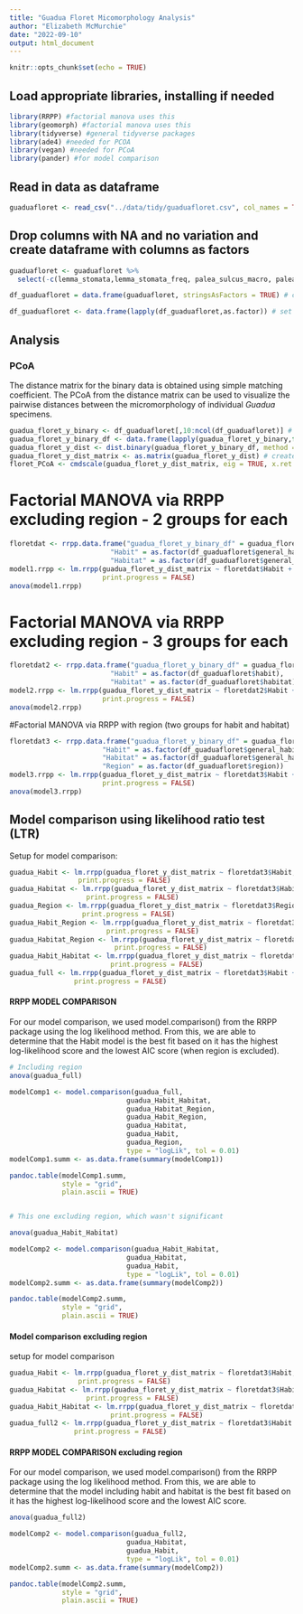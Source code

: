 ```yaml
---
title: "Guadua Floret Micomorphology Analysis"
author: "Elizabeth McMurchie"
date: "2022-09-10"
output: html_document
---
```


```r
knitr::opts_chunk$set(echo = TRUE)
```


## Load appropriate libraries, installing if needed
```r
library(RRPP) #factorial manova uses this 
library(geomorph) #factorial manova uses this
library(tidyverse) #general tidyverse packages
library(ade4) #needed for PCOA
library(vegan) #needed for PCoA
library(pander) #for model comparison
```

## Read in data as dataframe
```r
guaduafloret <- read_csv("../data/tidy/guaduafloret.csv", col_names = TRUE, na = "x")
```
## Drop columns with NA and no variation and create dataframe with columns as factors
```r
guaduafloret <- guaduafloret %>%
  select(-c(lemma_stomata,lemma_stomata_freq, palea_sulcus_macro, palea_stomata_freq, palea_subsidiary_triangular, palea_subsidiary_dome, palea_subsidiary_parallel)) # remove columns with NA or no variation

df_guaduafloret = data.frame(guaduafloret, stringsAsFactors = TRUE) # create dataframe

df_guaduafloret <- data.frame(lapply(df_guaduafloret,as.factor)) # set columns as factors

```

## Analysis

### PCoA 
The distance matrix for the binary data is obtained using simple matching coefficient. The PCoA from the distance matrix can be used to visualize the pairwise distances between the micromorphology of individual *Guadua* specimens.
```r
guadua_floret_y_binary <- df_guaduafloret[,10:ncol(df_guaduafloret)] # reads in the binary data only 
guadua_floret_y_binary_df <- data.frame(lapply(guadua_floret_y_binary,function(x) as.numeric(levels(x))[x]))
guadua_floret_y_dist <- dist.binary(guadua_floret_y_binary_df, method = 2, diag = FALSE, upper = FALSE) # convert to distances using simple matching coefficient
guadua_floret_y_dist_matrix <- as.matrix(guadua_floret_y_dist) # create matrix using simple matching distances
floret_PCoA <- cmdscale(guadua_floret_y_dist_matrix, eig = TRUE, x.ret = TRUE, list. = TRUE) #from vegan - run PcoA
```

# Factorial MANOVA via RRPP excluding region - 2 groups for each
```r
floretdat <- rrpp.data.frame("guadua_floret_y_binary_df" = guadua_floret_y_binary_df,
                         "Habit" = as.factor(df_guaduafloret$general_habit),
                         "Habitat" = as.factor(df_guaduafloret$general_habitat)) 
model1.rrpp <- lm.rrpp(guadua_floret_y_dist_matrix ~ floretdat$Habit + floretdat$Habitat, 
                       print.progress = FALSE)
anova(model1.rrpp)
```

# Factorial MANOVA via RRPP excluding region - 3 groups for each 
```r
floretdat2 <- rrpp.data.frame("guadua_floret_y_binary_df" = guadua_floret_y_binary_df,
                         "Habit" = as.factor(df_guaduafloret$habit),
                         "Habitat" = as.factor(df_guaduafloret$habitat)) 
model2.rrpp <- lm.rrpp(guadua_floret_y_dist_matrix ~ floretdat2$Habit + floretdat2$Habitat, 
                       print.progress = FALSE)
anova(model2.rrpp)

```

#Factorial MANOVA via RRPP with region (two groups for habit and habitat)
```r
floretdat3 <- rrpp.data.frame("guadua_floret_y_binary_df" = guadua_floret_y_binary_df,
                       "Habit" = as.factor(df_guaduafloret$general_habit),
                       "Habitat" = as.factor(df_guaduafloret$general_habitat),
                       "Region" = as.factor(df_guaduafloret$region)) 
model3.rrpp <- lm.rrpp(guadua_floret_y_dist_matrix ~ floretdat3$Habit + floretdat3$Habitat + floretdat3$Region,  
                       print.progress = FALSE)
anova(model3.rrpp)

```

## Model comparison using likelihood ratio test (LTR)

Setup for model comparison:
```r
guadua_Habit <- lm.rrpp(guadua_floret_y_dist_matrix ~ floretdat3$Habit, 
                 print.progress = FALSE)
guadua_Habitat <- lm.rrpp(guadua_floret_y_dist_matrix ~ floretdat3$Habitat, 
                   print.progress = FALSE)
guadua_Region <- lm.rrpp(guadua_floret_y_dist_matrix ~ floretdat3$Region, 
                  print.progress = FALSE)
guadua_Habit_Region <- lm.rrpp(guadua_floret_y_dist_matrix ~ floretdat3$Habit + floretdat3$Region, 
                        print.progress = FALSE)
guadua_Habitat_Region <- lm.rrpp(guadua_floret_y_dist_matrix ~ floretdat3$Habitat + floretdat3$Region,
                          print.progress = FALSE)
guadua_Habit_Habitat <- lm.rrpp(guadua_floret_y_dist_matrix ~ floretdat3$Habit + floretdat3$Habitat,
                         print.progress = FALSE)
guadua_full <- lm.rrpp(guadua_floret_y_dist_matrix ~ floretdat3$Habit + floretdat3$Habitat + floretdat3$Region, 
                print.progress = FALSE)
```

#### RRPP MODEL COMPARISON 
For our model comparison, we used model.comparison() from the RRPP package using the log likelihood method. From this, we are able to determine that the Habit model is the best fit based on it has the highest log-likelihood score and the lowest AIC score (when region is excluded). 
```r
# Including region
anova(guadua_full)

modelComp1 <- model.comparison(guadua_full, 
                             guadua_Habit_Habitat,
                             guadua_Habitat_Region, 
                             guadua_Habit_Region, 
                             guadua_Habitat, 
                             guadua_Habit, 
                             guadua_Region,
                             type = "logLik", tol = 0.01)
modelComp1.summ <- as.data.frame(summary(modelComp1))

pandoc.table(modelComp1.summ,
             style = "grid", 
             plain.ascii = TRUE)


# This one excluding region, which wasn't significant 

anova(guadua_Habit_Habitat)

modelComp2 <- model.comparison(guadua_Habit_Habitat,
                             guadua_Habitat, 
                             guadua_Habit, 
                             type = "logLik", tol = 0.01)
modelComp2.summ <- as.data.frame(summary(modelComp2))

pandoc.table(modelComp2.summ,
             style = "grid", 
             plain.ascii = TRUE)
```

#### Model comparison excluding region

setup for model comparison
```r
guadua_Habit <- lm.rrpp(guadua_floret_y_dist_matrix ~ floretdat3$Habit, 
                 print.progress = FALSE)
guadua_Habitat <- lm.rrpp(guadua_floret_y_dist_matrix ~ floretdat3$Habitat, 
                   print.progress = FALSE)
guadua_Habit_Habitat <- lm.rrpp(guadua_floret_y_dist_matrix ~ floretdat3$Habit + floretdat3$Habitat,
                         print.progress = FALSE)
guadua_full2 <- lm.rrpp(guadua_floret_y_dist_matrix ~ floretdat3$Habit + floretdat3$Habitat, 
                print.progress = FALSE)


```
#### RRPP MODEL COMPARISON excluding region
For our model comparison, we used model.comparison() from the RRPP package using the log likelihood method. From this, we are able to determine that the model including habit and habitat is the best fit based on it has the highest log-likelihood score and the lowest AIC score. 
```r
anova(guadua_full2)

modelComp2 <- model.comparison(guadua_full2, 
                             guadua_Habitat, 
                             guadua_Habit, 
                             type = "logLik", tol = 0.01)
modelComp2.summ <- as.data.frame(summary(modelComp2))

pandoc.table(modelComp2.summ,
             style = "grid", 
             plain.ascii = TRUE)
```

